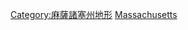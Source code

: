 {{Commonscat|Islands of Massachusetts}}

[[Category:麻薩諸塞州地形|Category:麻薩諸塞州地形]]
[[Category:美國各州島嶼|Massachusetts]]
